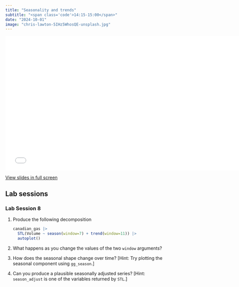 ```yaml
---
title: "Seasonality and trends"
subtitle: "<span class='code'>14:15-15:00</span>"
date: "2024-10-01"
image: "chris-lawton-5IHz5WhosQE-unsplash.jpg"
---
```


<!-- Materials will be distributed sooner to the event. -->

```{=html}
<embed src="../../materials/04_decomposition.pdf" type="application/pdf" width="750px" height="420px">
```

[View slides in full screen](../../materials/04_decomposition.pdf)

## Lab sessions

### Lab Session 8

1. Produce the following decomposition

    ```r
    canadian_gas |>
      STL(Volume ~ season(window=7) + trend(window=11)) |>
      autoplot()
    ```

2. What happens as you change the values of the two `window` arguments?

3. How does the seasonal shape change over time? [Hint: Try plotting the seasonal component using `gg_season`.]

4. Can you produce a plausible seasonally adjusted series? [Hint: `season_adjust` is one of the variables returned by `STL`.]
